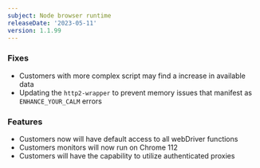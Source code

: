 ```yaml
---
subject: Node browser runtime
releaseDate: '2023-05-11'
version: 1.1.99
---
```


### Fixes
* Customers with more complex script may find a increase in available data
* Updating the `http2-wrapper` to prevent memory issues that manifest as `ENHANCE_YOUR_CALM` errors

### Features
* Customers now will have default access to all webDriver functions 
* Customers monitors will now run on Chrome 112
* Customers will have the capability to utilize authenticated proxies

